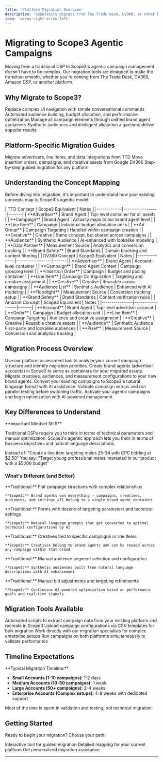 ```yaml
---
title: 'Platform Migration Overview'
description: 'Seamlessly migrate from The Trade Desk, DV360, or other DSPs to Scope3'
icon: 'arrow-right-arrow-left'
---
```


# Migrating to Scope3 Agentic Campaigns

Moving from a traditional DSP to Scope3's agentic campaign management doesn't have to be complex. Our migration tools are designed to make the transition smooth, whether you're coming from The Trade Desk, DV360, Amazon DSP, or another platform.

## Why Migrate to Scope3?

<CardGroup cols={2}>
  <Card title="Natural Language Control" icon="comments">
    Replace complex UI navigation with simple conversational commands
  </Card>
  <Card title="AI-Powered Optimization" icon="brain">
    Automated audience building, budget allocation, and performance optimization
  </Card>
  <Card title="Simplified Operations" icon="gear">
    Manage all campaign elements through unified brand agent containers
  </Card>
  <Card title="Better Performance" icon="chart-line">
    Synthetic audiences and intelligent allocation algorithms deliver superior results
  </Card>
</CardGroup>

## Platform-Specific Migration Guides

<CardGroup cols={3}>
  <Card 
    title="From The Trade Desk" 
    icon="building" 
    href="/migration/from-ttd"
  >
    Migrate advertisers, line items, and data integrations from TTD
  </Card>
  <Card 
    title="From DV360" 
    icon="google" 
    href="/migration/from-dv360"
  >
    Move insertion orders, campaigns, and creative assets from Google DV360
  </Card>
  <Card 
    title="Interactive Wizard" 
    icon="magic-wand" 
    href="/migration/wizard"
  >
    Step-by-step guided migration for any platform
  </Card>
</CardGroup>

## Understanding the Concept Mapping

Before diving into migration, it's important to understand how your existing concepts map to Scope3's agentic model:

<Tabs>
  <Tab title="The Trade Desk">
    | TTD Concept | Scope3 Equivalent | Notes |
    |-------------|------------------|-------|
    | **Advertiser** | Brand Agent | Top-level container for all assets |
    | **Campaign** | Brand Agent | Actually maps to our brand agent level |
    | **Line Item** | Campaign | Individual budget allocation units |
    | **Ad Group** | Campaign Targeting | Handled within campaign creation |
    | **Creative** | Creative | Same concept, but shared across campaigns |
    | **Audience** | Synthetic Audience | AI-enhanced with lookalike modeling |
    | **Data Partner** | Measurement Source | Analytics and conversion tracking |
    | **Brand Safety** | Brand Standards | Domain blocking and content filtering |
  </Tab>
  
  <Tab title="DV360">
    | DV360 Concept | Scope3 Equivalent | Notes |
    |---------------|------------------|-------|
    | **Advertiser** | Brand Agent | Account-level container |
    | **Campaign** | Brand Agent Context | Campaign grouping level |
    | **Insertion Order** | Campaign | Budget and pacing container |
    | **Line Item** | Campaign Configuration | Targeting and creative assignment |
    | **Creative** | Creative | Reusable across campaigns |
    | **Audience List** | Synthetic Audience | Enhanced with AI modeling |
    | **Floodlight** | Measurement Source | Conversion tracking setup |
    | **Brand Safety** | Brand Standards | Content verification rules |
  </Tab>

  <Tab title="Amazon DSP">
    | Amazon Concept | Scope3 Equivalent | Notes |
    |----------------|------------------|-------|
    | **Account** | Brand Agent | Top-level advertiser account |
    | **Order** | Campaign | Budget allocation unit |
    | **Line Item** | Campaign Targeting | Audience and creative assignment |
    | **Creative** | Creative | Reusable creative assets |
    | **Audience** | Synthetic Audience | First-party and lookalike audiences |
    | **Pixel** | Measurement Source | Conversion and analytics tracking |
  </Tab>
</Tabs>

## Migration Process Overview

<Steps>
  <Step title="Assessment">
    Use our platform assessment tool to analyze your current campaign structure and identify migration priorities.
  </Step>
  
  <Step title="Brand Agent Creation">
    Create brand agents (advertiser accounts) in Scope3 to serve as containers for your migrated assets.
  </Step>
  
  <Step title="Asset Migration">
    Migrate creatives, audiences, and measurement configurations to your new brand agents.
  </Step>
  
  <Step title="Campaign Recreation">
    Convert your existing campaigns to Scope3's natural language format with AI assistance.
  </Step>
  
  <Step title="Validation & Testing">
    Validate campaign setups and run parallel testing before switching traffic.
  </Step>
  
  <Step title="Go Live">
    Activate your agentic campaigns and begin optimization with AI-powered management.
  </Step>
</Steps>

## Key Differences to Understand

<Warning>
**Important Mindset Shift**

Traditional DSPs require you to think in terms of technical parameters and manual optimization. Scope3's agentic approach lets you think in terms of business objectives and natural language descriptions.

Instead of: "Create a line item targeting males 25-34 with CPC bidding at $2.50"
You say: "Target young professional males interested in our product with a $5000 budget"
</Warning>

### What's Different (and Better)

<AccordionGroup>
  <Accordion title="Hierarchical Organization">
    **Traditional:** Flat campaign structures with complex relationships
    
    **Scope3:** Brand agents own everything - campaigns, creatives, audiences, and settings all belong to a single brand agent container
  </Accordion>

  <Accordion title="Campaign Creation">
    **Traditional:** Forms with dozens of targeting parameters and technical settings
    
    **Scope3:** Natural language prompts that get converted to optimal technical configurations by AI
  </Accordion>

  <Accordion title="Creative Management">
    **Traditional:** Creatives tied to specific campaigns or line items
    
    **Scope3:** Creatives belong to brand agents and can be reused across any campaign within that brand
  </Accordion>

  <Accordion title="Audience Targeting">
    **Traditional:** Manual audience segment selection and configuration
    
    **Scope3:** Synthetic audiences built from natural language descriptions with AI enhancement
  </Accordion>

  <Accordion title="Optimization">
    **Traditional:** Manual bid adjustments and targeting refinements
    
    **Scope3:** Continuous AI-powered optimization based on performance goals and real-time signals
  </Accordion>
</AccordionGroup>

## Migration Tools Available

<CardGroup cols={2}>
  <Card title="API Migration Scripts" icon="code">
    Automated scripts to extract campaign data from your existing platform and recreate in Scope3
  </Card>
  <Card title="CSV Import Tools" icon="file-csv">
    Upload campaign configurations via CSV templates for bulk migration
  </Card>
  <Card title="1:1 Migration Support" icon="user-headset">
    Work directly with our migration specialists for complex enterprise setups
  </Card>
  <Card title="Parallel Testing" icon="split">
    Run campaigns on both platforms simultaneously to validate performance
  </Card>
</CardGroup>

## Timeline Expectations

<Tip>
**Typical Migration Timeline:**

- **Small Accounts (1-10 campaigns):** 1-2 days
- **Medium Accounts (10-50 campaigns):** 1 week  
- **Large Accounts (50+ campaigns):** 2-4 weeks
- **Enterprise Accounts (Complex setups):** 4-8 weeks with dedicated support

Most of the time is spent in validation and testing, not technical migration.
</Tip>

## Getting Started

Ready to begin your migration? Choose your path:

<CardGroup cols={3}>
  <Card 
    title="Start Migration Wizard" 
    icon="magic-wand" 
    href="/migration/wizard"
  >
    Interactive tool for guided migration
  </Card>
  <Card 
    title="Platform-Specific Guide" 
    icon="book" 
    href="/migration/concept-mapping"
  >
    Detailed mapping for your current platform
  </Card>
  <Card 
    title="Talk to an Expert" 
    icon="phone" 
    href="mailto:migration@scope3.com"
  >
    Get personalized migration assistance
  </Card>
</CardGroup>

---

<Snippet file="migration-support.mdx" />